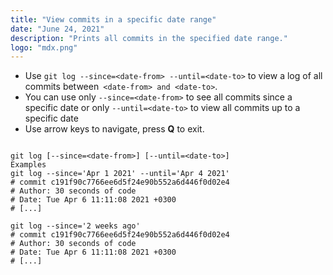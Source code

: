 ```yaml
---
title: "View commits in a specific date range"
date: "June 24, 2021"
description: "Prints all commits in the specified date range."
logo: "mdx.png"
---
```


-   Use `git log --since=<date-from> --until=<date-to>` to view a log of all commits between` <date-from> and <date-to>`.
-   You can use only `--since=<date-from>` to see all commits since a specific date or only `--until=<date-to>` to view all commits up to a specific date
-   Use arrow keys to navigate, press **Q** to exit.

```shell

git log [--since=<date-from>] [--until=<date-to>]
Examples
git log --since='Apr 1 2021' --until='Apr 4 2021'
# commit c191f90c7766ee6d5f24e90b552a6d446f0d02e4
# Author: 30 seconds of code
# Date: Tue Apr 6 11:11:08 2021 +0300
# [...]

git log --since='2 weeks ago'
# commit c191f90c7766ee6d5f24e90b552a6d446f0d02e4
# Author: 30 seconds of code
# Date: Tue Apr 6 11:11:08 2021 +0300
# [...]
```
